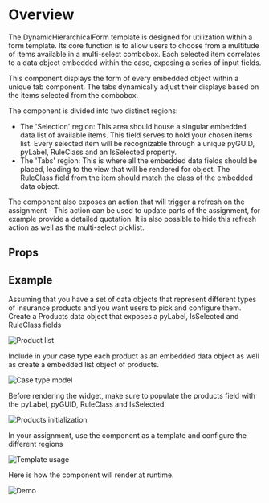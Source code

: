 
<Meta of={DemoStories} />

# Overview

The DynamicHierarchicalForm template is designed for utilization within a form template. Its core function is to allow users to choose from a multitude of items available in a multi-select combobox. Each selected item correlates to a data object embedded within the case, exposing a series of input fields.

This component displays the form of every embedded object within a unique tab component. The tabs dynamically adjust their displays based on the items selected from the combobox.

The component is divided into two distinct regions:

- The 'Selection' region: This area should house a singular embedded data list of available items. This field serves to hold your chosen items list. Every selected item will be recognizable through a unique pyGUID, pyLabel, RuleClass and an IsSelected property.
- The 'Tabs' region: This is where all the embedded data fields should be placed, leading to the view that will be rendered for object. The RuleClass field from the item should match the class of the embedded data object.

The component also exposes an action that will trigger a refresh on the assignment - This action can be used to update parts of the assignment, for example provide a detailed quotation. It is also possible to hide this refresh action as well as the multi-select picklist.

<Primary />

## Props

<Controls />

## Example

Assuming that you have a set of data objects that represent different types of insurance products and you want users to pick and configure them. Create a Products data object that exposes a pyLabel, IsSelected and RuleClass fields

![Product list](DynamicHierarchicalForm_Configuration_1.png)

Include in your case type each product as an embedded data object as well as create a embedded list object of products.

![Case type model](DynamicHierarchicalForm_Configuration_2.png)

Before rendering the widget, make sure to populate the products field with the pyLabel, pyGUID, RuleClass and IsSelected

![Products initialization](DynamicHierarchicalForm_Configuration_3.png)

In your assignment, use the component as a template and configure the different regions

![Template usage](DynamicHierarchicalForm_Configuration_4.png)

Here is how the component will render at runtime.

![Demo](DynamicHierarchicalForm_Configuration_Demo.png)
